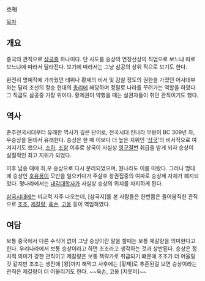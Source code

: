 丞相

[[목차]]
== 개요 ==
중국의 관직으로 [[삼공]]중 하나이다. 단 사도를 승상의 연장선상의 직업으로 보느냐 따로 보느냐에 따라서 달라진다. 보기에 따라서는 그냥 삼공의 상위 직으로 보기도 한다.

완전히 명예직에 가까웠던 태위나 황제의 비서 및 감찰 정도의 권한을 가졌던 어사대부와는 달리 조선의 정승 현대의 [[총리]]에 해당하며 정말로 나라를 꾸려가는 역할을 하였다. 그 직급도 삼공중 가장 위이다. 황제권이 약했을 때는 실권자들이 쥐던 관직이기도 했다.

== 역사 ==
춘추전국시대부터 유래한 역사가 깊은 단어로, 전국시대 진나라 무왕이 BC 309년 좌,우승상을 둔데서 유래한다. 승상은 한 때 이보다 더 높은 지위인 '[[상국]]'의 비서직으로 여겨지기도 했으나, [[소하]], [[조참]] 이후로 상국이 사실상 [[영구결번]] 취급을 받게 되자 승상이 실질적인 최고 지위가 되었다.

이후 남송 때에 좌,우 승상으로 다시 분리되었으며, 원나라도 이를 따랐다. 그러나 명대에 승상인 [[호유용]]이 모반을 일으키다가 주살후 왕권집중의 여파로 승상제 자체가 폐지되었다. 명나라에서는 [[내각대학사]]가 사실상 승상의 위치를 차지하게 된다.

[[삼국시대]]에는 비교적 자주 나오는데, [삼국지]를 본 사람들은 한번쯤은 들어봄직한 관직으로 [[조조]], [[제갈량]], [[육손]], [[고옹]] 등이 역임하였다.

== 여담 ==
보통 중국에서 다른 수식어 없이 그냥 승상이란 말을 할때는 보통 제갈량을 의미한다고 한다. 우리나라에서 보통 승상이라고 하면 조조라고 생각하는 것과 상반된다. 승상은 정치적 의미가 강한 관직이고 제갈량은 보통 책략가로 취급되기 떄문에 조조가 더 어울릴것 같지만 조조는 생전에 [왕]까지 해먹고 사후에는 [황제]로 추존된걸 보면 승상이라는 관직은 제갈량이 더 어울리기도 한다. ~~육손, 고옹 [지못미]~~
